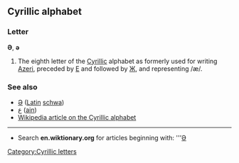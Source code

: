 ==Cyrillic alphabet==
===Letter===
'''Ә''', '''ә'''

#The eighth letter of the [[Cyrillic]] alphabet as formerly used for writing [[Azeri]], preceded by [[Е]] and followed by [[Ж]], and representing /æ/.

===See also===
*[[Ə]] ([[Latin]] [[schwa]])
*[[ع]] ([[ain]])
*[[w:Cyrillic alphabet|Wikipedia article on the Cyrillic alphabet]]

----

*Search '''en.wiktionary.org''' for articles beginning with: '''[http://wiktionary.org/w/wiki.phtml?title=Special:Allpages&from=Ә Ә]

[[Category:Cyrillic letters]]